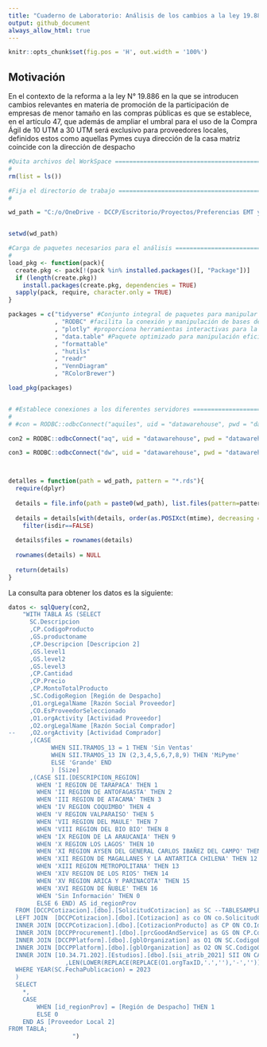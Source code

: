 ```yaml
---
title: "Cuaderno de Laboratorio: Análisis de los cambios a la ley 19.886 y su eventual impacto sobre proveedores locales"
output: github_document
always_allow_html: true
---
```


```r
knitr::opts_chunk$set(fig.pos = 'H', out.width = '100%')
```


## Motivación

En el contexto de la reforma a la ley N° 19.886 en la que se introducen cambios relevantes en materia de promoción de la participación de empresas de menor tamaño en las compras públicas es que se establece, en el artículo 47, que además de ampliar el umbral para el uso de la Compra Ágil de 10 UTM a 30 UTM será exclusivo para proveedores locales, definidos estos como aquellas Pymes cuya dirección de la casa matriz coincide con la dirección de despacho

```r
#Quita archivos del WorkSpace ===========================================================
#
rm(list = ls())

#Fija el directorio de trabajo ==========================================================
#

wd_path = "C:/o/OneDrive - DCCP/Escritorio/Proyectos/Preferencias EMT y Compras Regionales/emt_pl_dccp/datos"


setwd(wd_path)

#Carga de paquetes necesarios para el análisis ==========================================
#
load_pkg <- function(pack){
  create.pkg <- pack[!(pack %in% installed.packages()[, "Package"])]
  if (length(create.pkg))
    install.packages(create.pkg, dependencies = TRUE)
  sapply(pack, require, character.only = TRUE)
}

packages = c("tidyverse" #Conjunto integral de paquetes para manipular y analizar datos de manera coherente y eficiente.
             , "RODBC" #facilita la conexión y manipulación de bases de datos a través de ODBC (Open Database Connectivity).
             , "plotly" #proporciona herramientas interactivas para la creación de gráficos dinámicos y visualizaciones interactivas
             , "data.table" #Paquete optimizado para manipulación eficiente de grandes conjuntos de datos, destacando por su velocidad y funcionalidades avanzadas.
             , "formattable"
             , "hutils"
             , "readr"
             , "VennDiagram"
             , "RColorBrewer")

load_pkg(packages)


# #Establece conexiones a los diferentes servidores =======================================
# 
# #con = RODBC::odbcConnect("aquiles", uid = "datawarehouse", pwd = "datawarehouse") #TIVIT

con2 = RODBC::odbcConnect("aq", uid = "datawarehouse", pwd = "datawarehouse") #Aquiles

con3 = RODBC::odbcConnect("dw", uid = "datawarehouse", pwd = "datawarehouse") #Datawarehouse



detalles = function(path = wd_path, pattern = "*.rds"){
  require(dplyr)
  
  details = file.info(path = paste0(wd_path), list.files(pattern=pattern))
  
  details = details[with(details, order(as.POSIXct(mtime), decreasing = TRUE)), ] %>% 
    filter(isdir==FALSE)
  
  details$files = rownames(details)
  
  rownames(details) = NULL
  
  return(details)
}

```

La consulta para obtener los datos es la siguiente: 

```r

datos <- sqlQuery(con2, 
    "WITH TABLA AS (SELECT 
	  SC.Descripcion
	  ,CP.CodigoProducto
	  ,GS.productoname
	  ,CP.Descripcion [Descripcion 2]
	  ,GS.level1
	  ,GS.level2
	  ,GS.level3
	  ,CP.Cantidad
	  ,CP.Precio
	  ,CP.MontoTotalProducto
	  ,SC.CodigoRegion [Región de Despacho]
	  ,O1.orgLegalName [Razón Social Proveedor]
	  ,CO.EsProveedorSeleccionado
	  ,O1.orgActivity [Actividad Proveedor]
	  ,O2.orgLegalName [Razón Social Comprador]
--	  ,O2.orgActivity [Actividad Comprador]
	  ,(CASE  
            WHEN SII.TRAMOS_13 = 1 THEN 'Sin Ventas'
            WHEN SII.TRAMOS_13 IN (2,3,4,5,6,7,8,9) THEN 'MiPyme'
            ELSE 'Grande' END
            ) [Size]
	  ,(CASE SII.[DESCRIPCION_REGION] 
		WHEN 'I REGION DE TARAPACA' THEN 1
		WHEN 'II REGION DE ANTOFAGASTA' THEN 2
		WHEN 'III REGION DE ATACAMA' THEN 3
		WHEN 'IV REGION COQUIMBO' THEN 4
		WHEN 'V REGION VALPARAISO' THEN 5
		WHEN 'VII REGION DEL MAULE' THEN 7
		WHEN 'VIII REGION DEL BIO BIO' THEN 8
		WHEN 'IX REGION DE LA ARAUCANIA' THEN 9
		WHEN 'X REGION LOS LAGOS' THEN 10
		WHEN 'XI REGION AYSEN DEL GENERAL CARLOS IBAÑEZ DEL CAMPO' THEN 11
		WHEN 'XII REGION DE MAGALLANES Y LA ANTARTICA CHILENA' THEN 12
		WHEN 'XIII REGION METROPOLITANA' THEN 13
		WHEN 'XIV REGION DE LOS RIOS' THEN 14
		WHEN 'XV REGION ARICA Y PARINACOTA' THEN 15
		WHEN 'XVI REGION DE ÑUBLE' THEN 16
		WHEN 'Sin Información' THEN 0
		ELSE 6 END) AS id_regionProv
  FROM [DCCPCotizacion].[dbo].[SolicitudCotizacion] as SC --TABLESAMPLE (1000 ROWS) REPEATABLE (123)
  LEFT JOIN  [DCCPCotizacion].[dbo].[Cotizacion] as co ON co.SolicitudCotizacionId=SC.id and CO.ESTADOID = 2
  INNER JOIN [DCCPCotizacion].[dbo].[CotizacionProducto] as CP ON CO.Id = CP.CotizacionId
  INNER JOIN [DCCPProcurement].[dbo].[prcGoodAndService] as GS ON CP.CodigoProducto = GS.ProductoCode 
  INNER JOIN [DCCPPlatform].[dbo].[gblOrganization] as O1 ON SC.CodigoEmpresa COLLATE Modern_Spanish_CI_AI = O1.orgCode COLLATE Modern_Spanish_CI_AI
  INNER JOIN [DCCPPlatform].[dbo].[gblOrganization] as O2 ON SC.CodigoOrganismo  COLLATE Modern_Spanish_CI_AI = O2.orgCode COLLATE Modern_Spanish_CI_AI
  INNER JOIN [10.34.71.202].[Estudios].[dbo].[sii_atrib_2021] SII ON CAST(LEFT(LOWER(REPLACE(REPLACE(O1.orgTaxID,'.',''),'-',''))
        		,LEN(LOWER(REPLACE(REPLACE(O1.orgTaxID,'.',''),'-','')))-1) as VARCHAR(50))  = CAST(SII.RUT AS VARCHAR(50))
  WHERE YEAR(SC.FechaPublicacion) = 2023
  ) 
  SELECT 
    *,
    CASE 
        WHEN [id_regionProv] = [Región de Despacho] THEN 1
        ELSE 0 
    END AS [Proveedor Local 2]
FROM TABLA; 
                  ")



```

